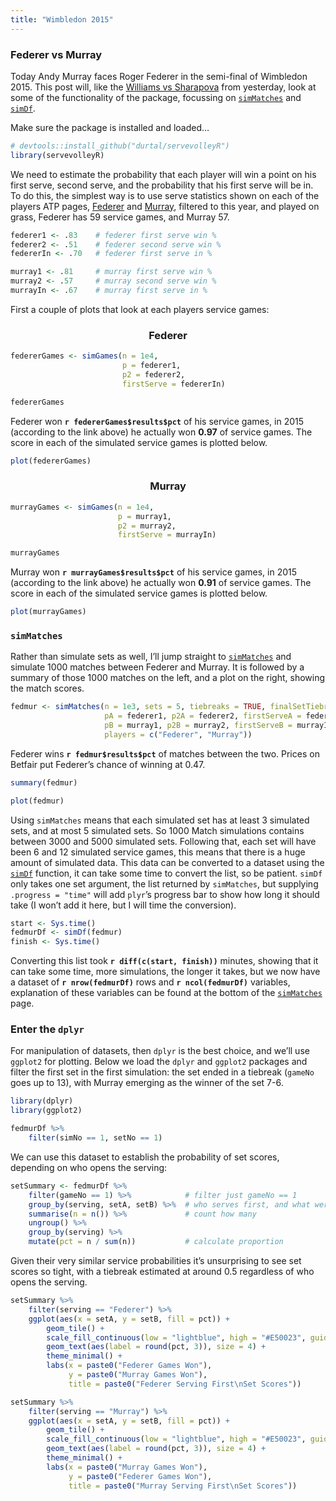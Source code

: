 ```yaml
---
title: "Wimbledon 2015"
---
```


### Federer vs Murray

Today Andy Murray faces Roger Federer in the semi-final of Wimbledon 2015.  This post will, like the [Williams vs Sharapova](williams-sharapova.html) from yesterday, look at some of the functionality of the package, focussing on [`simMatches`](simMatches.html) and [`simDf`](simDf.html).

Make sure the package is installed and loaded...

```r
# devtools::install_github("durtal/servevolleyR")
library(servevolleyR)
```

We need to estimate the probability that each player will win a point on his first serve, second serve, and the probability that his first serve will be in.  To do this, the simplest way is to use serve statistics shown on each of the players ATP pages, [Federer](http://www.atpworldtour.com/en/players/roger-federer/f324/player-stats?year=2015&surfaceType=grass) and [Murray](http://www.atpworldtour.com/en/players/andy-murray/mc10/player-stats?year=2015&surfaceType=grass), filtered to this year, and played on grass, Federer has 59 service games, and Murray 57.

```r
federer1 <- .83    # federer first serve win %
federer2 <- .51    # federer second serve win %
federerIn <- .70   # federer first serve in %

murray1 <- .81     # murray first serve win %
murray2 <- .57     # murray second serve win %
murrayIn <- .67    # murray first serve in %
```

First a couple of plots that look at each players service games:

<div class="row">
<div class="col-sm-6">

<h3 style="text-align: center">Federer</h3>

```r
federerGames <- simGames(n = 1e4,
                         p = federer1,
                         p2 = federer2,
                         firstServe = federerIn)

federerGames
```

Federer won **`r federerGames$results$pct`** of his service games, in 2015 (according to the link above) he actually won **0.97** of service games.  The score in each of the simulated service games is plotted below.

```r
plot(federerGames)
```

</div>
<div class="col-sm-6">

<h3 style="text-align: center">Murray</h3>

```r
murrayGames <- simGames(n = 1e4,
                        p = murray1,
                        p2 = murray2,
                        firstServe = murrayIn)

murrayGames
```

Murray won **`r murrayGames$results$pct`** of his service games, in 2015 (according to the link above) he actually won **0.91** of service games.  The score in each of the simulated service games is plotted below.

```r
plot(murrayGames)
```

</div>
</div>

### `simMatches`

Rather than simulate sets as well, I'll jump straight to [`simMatches`](simMatches.html) and simulate 1000 matches between Federer and Murray.  It is followed by a summary of those 1000 matches on the left, and a plot on the right, showing the match scores.

```r
fedmur <- simMatches(n = 1e3, sets = 5, tiebreaks = TRUE, finalSetTiebreak = TRUE,
                     pA = federer1, p2A = federer2, firstServeA = federerIn,
                     pB = murray1, p2B = murray2, firstServeB = murrayIn,
                     players = c("Federer", "Murray"))
```

<div class="row">
<div class="col-sm-6">

Federer wins **`r fedmur$results$pct`** of matches between the two.  Prices on Betfair put Federer's chance of winning at 0.47.

```r
summary(fedmur)
```

</div>
<div class="col-sm-6">

```r
plot(fedmur)
```

</div>
</div>

Using `simMatches` means that each simulated set has at least 3 simulated sets, and at most 5 simulated sets.  So 1000 Match simulations contains between 3000 and 5000 simulated sets.  Following that, each set will have been 6 and 12 simulated service games, this means that there is a huge amount of simulated data.  This data can be converted to a dataset using the [`simDf`](simDf.html) function, it can take some time to convert the list, so be patient.  `simDf` only takes one set argument, the list returned by `simMatches`, but supplying `.progress = "time"` will add `plyr`'s progress bar to show how long it should take (I won't add it here, but I will time the conversion).

```r
start <- Sys.time()
fedmurDf <- simDf(fedmur)
finish <- Sys.time()
```

Converting this list took **`r diff(c(start, finish))`** minutes, showing that it can take some time, more simulations, the longer it takes, but we now have a dataset of **`r nrow(fedmurDf)`** rows and **`r ncol(fedmurDf)`** variables, explanation of these variables can be found at the bottom of the [`simMatches`](simMatches.html) page.

### Enter the `dplyr`

For manipulation of datasets, then `dplyr` is the best choice, and we'll use `ggplot2` for plotting.  Below we load the `dplyr` and `ggplot2` packages and filter the first set in the first simulation: the set ended in a tiebreak (`gameNo` goes up to 13), with Murray emerging as the winner of the set 7-6.

```r
library(dplyr)
library(ggplot2)

fedmurDf %>%
    filter(simNo == 1, setNo == 1)
```

We can use this dataset to establish the probability of set scores, depending on who opens the serving:

```r
setSummary <- fedmurDf %>%
    filter(gameNo == 1) %>%            # filter just gameNo == 1
    group_by(serving, setA, setB) %>%  # who serves first, and what were the scores
    summarise(n = n()) %>%             # count how many
    ungroup() %>%
    group_by(serving) %>% 
    mutate(pct = n / sum(n))           # calculate proportion
```

Given their very similar service probabilities it's unsurprising to see set scores so tight, with a tiebreak estimated at around 0.5 regardless of who opens the serving.

<div class="row">
<div class="col-sm-6">

```r
setSummary %>%
    filter(serving == "Federer") %>%
    ggplot(aes(x = setA, y = setB, fill = pct)) +
        geom_tile() +
        scale_fill_continuous(low = "lightblue", high = "#E50023", guide = FALSE) +
        geom_text(aes(label = round(pct, 3)), size = 4) +
        theme_minimal() +
        labs(x = paste0("Federer Games Won"),
             y = paste0("Murray Games Won"),
             title = paste0("Federer Serving First\nSet Scores"))
```

</div>
<div class="col-sm-6">

```r
setSummary %>%
    filter(serving == "Murray") %>%
    ggplot(aes(x = setA, y = setB, fill = pct)) +
        geom_tile() +
        scale_fill_continuous(low = "lightblue", high = "#E50023", guide = FALSE) +
        geom_text(aes(label = round(pct, 3)), size = 4) +
        theme_minimal() +
        labs(x = paste0("Murray Games Won"),
             y = paste0("Federer Games Won"),
             title = paste0("Murray Serving First\nSet Scores"))
```

</div>
</div>